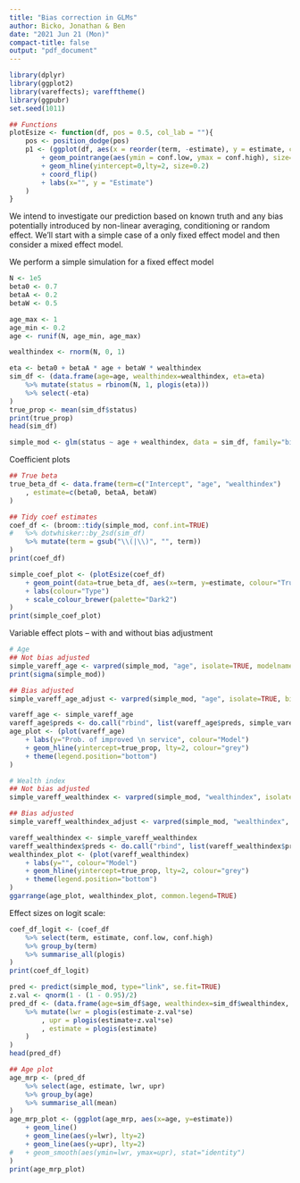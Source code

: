 ```yaml
---
title: "Bias correction in GLMs"
author: Bicko, Jonathan & Ben
date: "2021 Jun 21 (Mon)"
compact-title: false
output: "pdf_document"
---
```


```R
library(dplyr)
library(ggplot2)
library(vareffects); varefftheme()
library(ggpubr)
set.seed(1011)

## Functions
plotEsize <- function(df, pos = 0.5, col_lab = ""){
	pos <- position_dodge(pos)
	p1 <- (ggplot(df, aes(x = reorder(term, -estimate), y = estimate, colour="Estimate"))
		+ geom_pointrange(aes(ymin = conf.low, ymax = conf.high), size=0.2, position = pos)
		+ geom_hline(yintercept=0,lty=2, size=0.2)
		+ coord_flip()
		+ labs(x="", y = "Estimate")
	)
}
```

\section{Introduction}

We intend to investigate our prediction based  on known truth and any bias potentially introduced by non-linear averaging, conditioning or random effect. We'll start with a simple case of a only fixed effect model and then consider a mixed effect model.

\section{Simulation}

We perform a simple simulation for a fixed effect model
\begin{align*}
\mathrm{logit(status} = 1) &= \eta \\ 
\eta &= \beta_0 + \beta_{\mathrm{A}} \mathrm{Age} + \beta_{\mathrm{W}} \mathrm{Wealthindex} \\
\mathrm{Age} &\sim \mathrm{Uniform}(0.2, 1) \\
\mathrm{Wealthindex} &\sim \mathrm{Normal}(0, 1) \\
\beta_0 &= 0.7 \\
\beta_{\mathrm{A}} &= 0.3 \\
\beta_{\mathrm{W}} &= 0.6
\end{align*}

```R
N <- 1e5
beta0 <- 0.7
betaA <- 0.2
betaW <- 0.5

age_max <- 1
age_min <- 0.2
age <- runif(N, age_min, age_max)

wealthindex <- rnorm(N, 0, 1)

eta <- beta0 + betaA * age + betaW * wealthindex
sim_df <- (data.frame(age=age, wealthindex=wealthindex, eta=eta)
	%>% mutate(status = rbinom(N, 1, plogis(eta)))
	%>% select(-eta)
)
true_prop <- mean(sim_df$status)
print(true_prop)
head(sim_df)
```

\subsection{Simple logistic model}

```R
simple_mod <- glm(status ~ age + wealthindex, data = sim_df, family="binomial")
```

Coefficient plots

```R
## True beta
true_beta_df <- data.frame(term=c("Intercept", "age", "wealthindex")
	, estimate=c(beta0, betaA, betaW)
)

## Tidy coef estimates
coef_df <- (broom::tidy(simple_mod, conf.int=TRUE)
#	%>% dotwhisker::by_2sd(sim_df)
	%>% mutate(term = gsub("\\(|\\)", "", term))
)
print(coef_df)

simple_coef_plot <- (plotEsize(coef_df) 
	+ geom_point(data=true_beta_df, aes(x=term, y=estimate, colour="Truth"))
	+ labs(colour="Type")
	+ scale_colour_brewer(palette="Dark2")
)
print(simple_coef_plot)
```

Variable effect plots -- with and without bias adjustment

```R
# Age
## Not bias adjusted
simple_vareff_age <- varpred(simple_mod, "age", isolate=TRUE, modelname="Not adjusted")
print(sigma(simple_mod))

## Bias adjusted
simple_vareff_age_adjust <- varpred(simple_mod, "age", isolate=TRUE, bias.adjust=TRUE, modelname="Bias adjusted")

vareff_age <- simple_vareff_age
vareff_age$preds <- do.call("rbind", list(vareff_age$preds, simple_vareff_age_adjust$preds))
age_plot <- (plot(vareff_age)
 	+ labs(y="Prob. of improved \n service", colour="Model")
	+ geom_hline(yintercept=true_prop, lty=2, colour="grey")
	+ theme(legend.position="bottom")
)

# Wealth index
## Not bias adjusted
simple_vareff_wealthindex <- varpred(simple_mod, "wealthindex", isolate=TRUE, modelname="Not adjusted")

## Bias adjusted
simple_vareff_wealthindex_adjust <- varpred(simple_mod, "wealthindex", isolate=TRUE, bias.adjust=TRUE, modelname="Bias adjusted")

vareff_wealthindex <- simple_vareff_wealthindex
vareff_wealthindex$preds <- do.call("rbind", list(vareff_wealthindex$preds, simple_vareff_wealthindex_adjust$preds))
wealthindex_plot <- (plot(vareff_wealthindex)
 	+ labs(y="", colour="Model")
	+ geom_hline(yintercept=true_prop, lty=2, colour="grey")
	+ theme(legend.position="bottom")
)
ggarrange(age_plot, wealthindex_plot, common.legend=TRUE)
```

Effect sizes on logit scale:

```R
coef_df_logit <- (coef_df
	%>% select(term, estimate, conf.low, conf.high)
	%>% group_by(term)
	%>% summarise_all(plogis)
)
print(coef_df_logit)
```

\subsection{MRP approach}

```R
pred <- predict(simple_mod, type="link", se.fit=TRUE)
z.val <- qnorm(1 - (1 - 0.95)/2)
pred_df <- (data.frame(age=sim_df$age, wealthindex=sim_df$wealthindex, estimate=pred$fit, se=pred$se.fit)
	%>% mutate(lwr = plogis(estimate-z.val*se)
		, upr = plogis(estimate+z.val*se)
		, estimate = plogis(estimate)
	)
)
head(pred_df)

## Age plot
age_mrp <- (pred_df
	%>% select(age, estimate, lwr, upr)
	%>% group_by(age)
	%>% summarise_all(mean)
)
age_mrp_plot <- (ggplot(age_mrp, aes(x=age, y=estimate))
	+ geom_line()
	+ geom_line(aes(y=lwr), lty=2)
	+ geom_line(aes(y=upr), lty=2)
#	+ geom_smooth(aes(ymin=lwr, ymax=upr), stat="identity")
)
print(age_mrp_plot)
```


